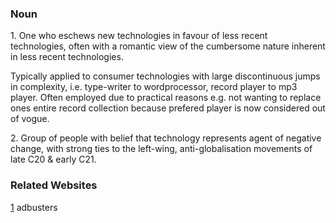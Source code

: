 ===Noun===

1. One who eschews new technologies in favour of less recent technologies, often with a romantic view of the cumbersome nature inherent in less recent technologies.

Typically applied to consumer technologies with large discontinuous jumps in complexity, i.e. type-writer to wordprocessor, record player to mp3 player. Often employed due to practical reasons e.g. not wanting to replace ones entire record collection because prefered player is now considered out of vogue.

2. Group of people with belief that technology represents agent of negative change, with strong ties to the left-wing, anti-globalisation movements of late C20 & early C21.

===Related Websites===

[http://www.adbuster.org] adbusters